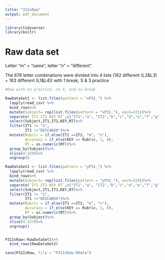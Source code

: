 ```yaml
---
title: "31IsRaw"
output: pdf_document
---
```



```r
library(tidyverse)
library(knitr)
```

# Raw data set
Letter "m" = "same", letter "n" = "different".

The 676 letter combinations were divided into 4 lists (162 different (L2&L3) + 163 different (L1&L4)) with 1 break, S & 3 practice

```r
#Raw with no practice, no S, and no break

RawDataSet1 <- list.files(pattern = "xP31_") %>%
  lapply(read_csv) %>% 
  bind_rows%>%
  mutate(Subject= rep(list.files(pattern = "xP31_"), each=331))%>%
  separate(`IT1 IT2 KEY RT`,c("IT1","a", "IT2","b","c","d","e","f","g","KEY", "RT"), sep = " ")%>%
  select(Subject,IT1,IT2,KEY,RT)%>%
  filter(IT1 != "S",
         IT1 !="DESCANSO")%>%
  mutate(Rubric = if_else(IT1 ==IT2, "m", "n"),
         Accuracy = if_else(KEY == Rubric, 1, 0),
         RT = as.numeric(RT))%>%
  group_by(Subject)%>%
  slice(4:329)%>%
  ungroup()

RawDataSet2 <- list.files(pattern = "yP31_") %>%
  lapply(read_csv) %>% 
  bind_rows%>%
  mutate(Subject= rep(list.files(pattern = "yP31_"), each=329))%>%
  separate(`IT1 IT2 KEY RT`,c("IT1","a", "IT2","b","c","d","e","f","g","KEY", "RT"), sep = " ")%>%
  select(Subject,IT1,IT2,KEY,RT)%>%
  filter(IT1 != "S",
         IT1 !="DESCANSO")%>%
  mutate(Rubric = if_else(IT1 ==IT2, "m", "n"),
         Accuracy = if_else(KEY == Rubric, 1, 0),
         RT = as.numeric(RT))%>%
  group_by(Subject)%>%
  slice(4:327)%>%
  ungroup()


P31IsRaw<-RawDataSet1%>%
  bind_rows(RawDataSet2)

save(P31IsRaw, file = "P31IsRaw.RData")
  
```
  
  